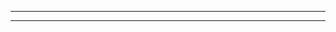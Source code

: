 


<Head>
  <title>Relay Modern Future</title>
</Head>

<Cover />

---

<Intro />

---
<div style={{fontSize: 28}}>
<CodeSurfer
  title="Relay Modern Future"
  code={require('!raw-loader!./Future.js')}
  showNumbers={false}
  dark={true}
  lang="javascript"
  steps={[
    { notes: "Relay Modern Future: Hooks and Suspense" },
    { notes: "Relay Modern Future: This was based on relay core team discussion" },
    { range: [78, 90], notes: 'useQuery'},
    { range: [72, 76], notes: 'FeedQuery'},
    { range: [51, 70], notes: 'FeedFragment'},
    { range: [40, 49], notes: 'Post'},
    { range: [32, 38], notes: 'PostFragment'},
    { range: [20, 30], notes: 'Comments'},
    { range: [3, 18], notes: 'CommentsFragment'},
  ]}
/>
</div>
